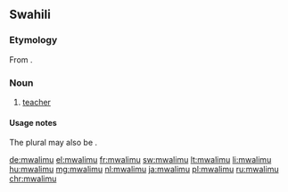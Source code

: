==Swahili==
===Etymology===
From {{etyl|ar|sw}} {{term|مُعَلِّم|lang=ar||teacher}}.

===Noun===
{{sw-noun|wa}}

# [[teacher]]

====Usage notes====
The plural may also be {{term|waalimu|lang=sw}}.

[[de:mwalimu]]
[[el:mwalimu]]
[[fr:mwalimu]]
[[sw:mwalimu]]
[[lt:mwalimu]]
[[li:mwalimu]]
[[hu:mwalimu]]
[[mg:mwalimu]]
[[nl:mwalimu]]
[[ja:mwalimu]]
[[pl:mwalimu]]
[[ru:mwalimu]]
[[chr:mwalimu]]